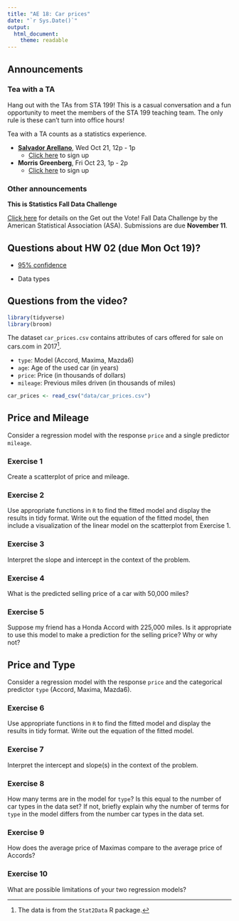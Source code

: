 ```yaml
---
title: "AE 18: Car prices"
date: "`r Sys.Date()`"
output: 
  html_document:
    theme: readable
---
```

## Announcements 

### Tea with a TA 

Hang out with the TAs from STA 199! This is a casual conversation and a fun opportunity to meet the members of the STA 199 teaching team. The only rule is these can't turn into office hours! 

Tea with a TA counts as a statistics experience.

- [**Salvador Arellano**](https://www.linkedin.com/in/salvador-chavero-arellano/), Wed Oct 21, 12p - 1p
  - [Click here](https://forms.gle/CVNc83EsqeuWLj5XA) to sign up
  
- **Morris Greenberg**, Fri Oct 23, 1p - 2p
  - [Click here](https://forms.gle/PgVeB34UhpbvEbqn7) to sign up
  
### Other announcements

**This is Statistics Fall Data Challenge**

[Click here](https://thisisstatistics.org/falldatachallenge/) for details on the Get out the Vote! Fall Data Challenge by the American Statistical Association (ASA). Submissions are due **November 11**.

## Questions about HW 02 (due Mon Oct 19)?

- [95% confidence](http://www.rossmanchance.com/applets/ConfSim.html)

- Data types

## Questions from the video?

```r
library(tidyverse)
library(broom)
```

The dataset `car_prices.csv` contains attributes of cars offered for sale on 
cars.com in 2017^[The data is from the `Stat2Data` R package.]. 

- `type`: Model (Accord, Maxima, Mazda6)
- `age`: Age of the used car (in years)
- `price`: Price (in thousands of dollars)
- `mileage`: Previous miles driven (in thousands of miles)

```r
car_prices <- read_csv("data/car_prices.csv")
```

## Price and Mileage

Consider a regression model with the response `price` and a single predictor `mileage`. 

### Exercise 1

Create a scatterplot of price and mileage.

### Exercise 2 

Use appropriate functions in `R` to find the fitted model and display the results in tidy format. Write out the equation of the fitted model, then include a visualization of the linear model on the scatterplot from Exercise 1. 

### Exercise 3

Interpret the slope and intercept in the context of the problem.

### Exercise 4

What is the predicted selling price of a car with 50,000 miles?

### Exercise 5

Suppose my friend has a Honda Accord with 225,000 miles. Is it appropriate to use this model to make a prediction for the selling price? Why or why not?

## Price and Type

Consider a regression model with the response `price` and the categorical predictor `type` (Accord, Maxima, Mazda6).


### Exercise 6

Use appropriate functions in `R` to find the fitted model and display the results in tidy format. Write out the equation of the fitted model.

### Exercise 7

Interpret the intercept and slope(s) in the context of the problem.

### Exercise 8

How many terms are in the model for `type`? Is this equal to the number of car types in the data set? If not, briefly explain why the number of terms for `type` in the model differs from the number car types in the data set.

### Exercise 9

How does the average price of Maximas compare to the average price of Accords? 

### Exercise 10

What are possible limitations of your two regression models?
